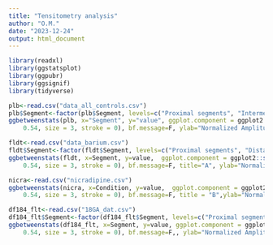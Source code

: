 ---
title: "Tensitometry analysis"
author: "O.M."
date: "2023-12-24"
output: html_document
---

```{r}
library(readxl)
library(ggstatsplot)
library(ggpubr)
library(ggsignif)
library(tidyverse)
```


```{r different segments, fig.width = 9, fig.height = 6.1}

plb<-read.csv("data_all_controls.csv")
plb$Segment<-factor(plb$Segment, levels=c("Proximal segments", "Intermediate segments", "Distal segments"))
ggbetweenstats(plb, x="Segment", y="value", ggplot.component = ggplot2::scale_color_manual(values=c("#FFF019", "#107A9E", "#403C00")), point.args = list(position = ggplot2::position_jitterdodge(dodge.width = 0.49), alpha =
    0.54, size = 3, stroke = 0), bf.message=F, ylab="Normalized Amplitude", results.subtitle = T)+theme(axis.title.y.right = element_blank(), axis.text.y.right = element_blank(), axis.ticks.y.right = element_blank())
```


```{r}

fldt<-read.csv("data_barium.csv")
fldt$Segment<-factor(fldt$Segment, levels=c("Proximal segments", "Distal segments"))
ggbetweenstats(fldt, x=Segment, y=value,  ggplot.component = ggplot2::scale_color_manual(values=c("#FFF019", "#107A9E")), point.args = list(position = ggplot2::position_jitterdodge(dodge.width = 0.6), alpha =
    0.54, size = 3, stroke = 0), bf.message=F, title="A", ylab="Normalized Amplitude", results.subtitle = F)+theme(axis.title.y.right = element_blank(), axis.text.y.right = element_blank(), axis.ticks.y.right = element_blank())+geom_signif(comparisons = list(c("Proximal segments", "Distal segments")), map_signif_level = function(p) sprintf("p = %.2g", p), test="t.test", family = "OpenSans", textsize = 3, annotations = c("T(Welch)=-2.15, p=0.04"))
```



```{r}

nicra<-read.csv("nicradipine.csv")
ggbetweenstats(nicra, x=Condition, y=value,  ggplot.component = ggplot2::scale_color_manual(values=c("#FFF019", "#107A9E")), point.args = list(position = ggplot2::position_jitterdodge(dodge.width = 0.6), alpha =
    0.54, size = 3, stroke = 0), bf.message=F, title = "B",ylab="Normalized Basal tone", results.subtitle=F)+geom_signif(comparisons = list(c("Control", "Nicradipine")), map_signif_level = function(p) sprintf("p = %.2g", p), test="t.test", family = "OpenSans", textsize = 3, annotations = c("T(Welch)=-2.40, p=0.03"))+theme(axis.title.y.right = element_blank(), axis.text.y.right = element_blank(), axis.ticks.y.right = element_blank())
```



```{r}

df184_flt<-read.csv("18GA_dat.csv")
df184_flt$Segment<-factor(df184_flt$Segment, levels=c("Proximal segments", "Distal segments"))
ggbetweenstats(df184_flt, x=Segment, y=value, ggplot.component = ggplot2::scale_color_manual(values=c("#FFF019", "#107A9E")), point.args = list(position = ggplot2::position_jitterdodge(dodge.width = 0.6), alpha =
    0.54, size = 3, stroke = 0), bf.message=F,, ylab="Normalized Amplitude", results.subtitle=F, title="B")+theme(axis.title.y.right = element_blank(), axis.text.y.right = element_blank(), axis.ticks.y.right = element_blank())+geom_signif(comparisons = list(c("Proximal segments", "Distal segments")), map_signif_level = function(p) sprintf("p = %.2g", p), test="t.test", family = "OpenSans", textsize = 3, annotations = c("T(Welch)=-1.10, p=0.29"))
```

